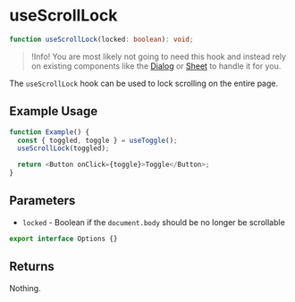# useScrollLock

```ts
function useScrollLock(locked: boolean): void;
```

> !Info! You are most likely not going to need this hook and instead rely
> on existing components like the [Dialog](/components/dialog) or
> [Sheet](/components/sheet) to handle it for you.

The `useScrollLock` hook can be used to lock scrolling on the entire page.

## Example Usage

```ts
function Example() {
  const { toggled, toggle } = useToggle();
  useScrollLock(toggled);

  return <Button onClick={toggle}>Toggle</Button>;
}
```

## Parameters

- `locked` - Boolean if the `document.body` should be no longer be scrollable

```ts disableTransform
export interface Options {}
```

## Returns

Nothing.
